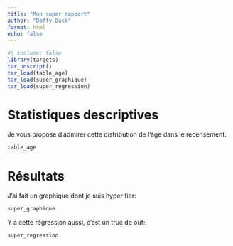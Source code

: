 ```yaml
---
title: "Mon super rapport"
author: "Daffy Duck"
format: html
echo: false
---
```



```r
#| include: false
library(targets)
tar_unscript()
tar_load(table_age)
tar_load(super_graphique)
tar_load(super_regression)
```

# Statistiques descriptives

Je vous propose d'admirer cette distribution de l'âge
dans le recensement:

```r
table_age
```

# Résultats

J'ai fait un graphique dont je suis hyper fier:

```r
super_graphique
```

Y a cette régression aussi, c'est un truc de ouf:

```r
super_regression
```

